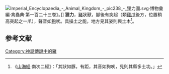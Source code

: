 [[File:Imperial_Encyclopaedia_-_Animal_Kingdom_-_pic238_-_狸力圖.svg|right]]·博物彙編·禽蟲典·第一百二十三卷》。]]
'''狸力'''，[[豬|豬]]狀獸，腳後有突起（類[[雞爪|雞爪]]後方，位置稍高突起之一爪），聲音如[[狗|狗]]吠。具操土之能，地方見其姿則興土木<ref>《[[山海經|山海經]]·南次二經》：「其狀如豚，有距，其音如狗吠，見則其縣多土功。」</ref>。

== 参考文献 ==
<div class="references-small">
<references></references>
</div>

[[Category:神話傳說中的豬|Category:神話傳說中的豬]]